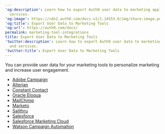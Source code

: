 ---
'og:description': Learn how to export Auth0 user data to marketing applications and
  services.
'og:image': https://cdn2.auth0.com/docs-v2/1.14553.0/img/share-image.png
'og:title': Export User Data to Marketing Tools
'og:url': https://auth0.com/docs/
permalink: marketing-tool-integrations
title: Export User Data to Marketing Tools
'twitter:description': Learn how to export Auth0 user data to marketing applications
  and services.
'twitter:title': Export User Data to Marketing Tools
---
You can provide user data for your marketing tools to personalize marketing
and increase user engagement.

* [Adobe Campaign](/docs/customize/integrations/marketing-tool-integrations/adobe-campaign)
* [Alterian](/docs/customize/integrations/marketing-tool-integrations/alterian)
* [Constant Contact](/docs/customize/integrations/marketing-tool-integrations/constant-contact)
* [Oracle Eloqua](/docs/customize/integrations/marketing-tool-integrations/eloqua)
* [MailChimp](/docs/customize/integrations/marketing-tool-integrations/mailchimp)
* [Marketo](/docs/customize/integrations/marketing-tool-integrations/marketo)
* [Sailthru](/docs/customize/integrations/marketing-tool-integrations/sailthru)
* [Salesforce](/docs/customize/integrations/marketing-tool-integrations/export-user-data-salesforce)
* [Salesforce Marketing Cloud](/docs/customize/integrations/marketing-tool-integrations/salesforce-marketing-cloud)
* [Watson Campaign Automation](/docs/customize/integrations/marketing-tool-integrations/watson-campaign-automation)